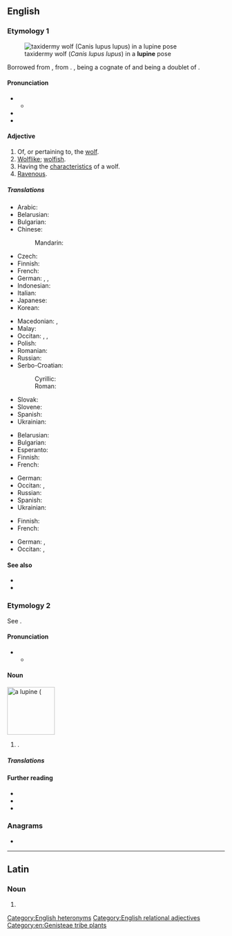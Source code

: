 {{also|Lupine|łupinę}}
==English==
{{wikipedia}}

===Etymology 1===
[[File:Loup taxidermie Muséum Histoire naturelle Lille GLAM 2016 F Lamiot.jpg|thumb|taxidermy wolf (''Canis lupus lupus'') in a '''lupine''' pose]]

Borrowed from {{bor|en|la|lupīnus}}, from {{m|la|lupus||wolf}}. {{piecewise doublet|en|wolven}}, {{cog|la|lupus}} being a cognate of {{m|en|wolf}} and {{m|en|-ine}} being a doublet of {{m|en|-en}}.

====Pronunciation====
* {{IPA|en|/ˈluː.paɪn/}}
** {{audio|en|LL-Q1860 (eng)-Vealhurl-lupine1.wav|Audio (UK)}}
* {{hyphenation|en|lu|pine}}
* {{rhymes|en|uːpaɪn}}

====Adjective====
{{en-adj}}

# Of, or pertaining to, the [[wolf]].
# [[wolflike|Wolflike]]; [[wolfish]].
# Having the [[characteristic]]s of a wolf.
# [[ravenous|Ravenous]].
#: {{syn|en|gluttonous|insatiable|rapacious|Thesaurus:voracious}}

=====Translations=====
{{trans-top|wolf-like}}
* Arabic: {{t|ar|ذِئْبِيّ}}
* Belarusian: {{t|be|во́ўчы}}
* Bulgarian: {{t|bg|въ́лчи}}
* Chinese:
*: Mandarin: {{t+|cmn|狼|tr=láng de|alt=狼的}}
* Czech: {{t+|cs|vlčí}}
* Finnish: {{t|fi|susimainen}}
* French: {{t+|fr|lupin}}
* German: {{t|de|wölfisch}}, {{t+|de|Wolf|alt=Wolfen-}}, {{t+|de|Wolf|alt=Wolfs-}}
* Indonesian: {{t+|id|serigala}}
* Italian: {{t+|it|lupino}}
* Japanese: {{t+|ja|オオカミ|tr=オオカミの, ōkami no}}
* Korean: {{t+|ko|이리|alt=이리-의}}
{{trans-mid}}
* Macedonian: {{t|mk|волчешки}}, {{t|mk|волчји}}
* Malay: {{t+|ms|serigala}}
* Occitan: {{t|oc|lupin}}, {{t|oc|alobatit}}, {{t|oc|alobit}}
* Polish: {{t+|pl|wilczy}}
* Romanian: {{t+|ro|lupesc}}
* Russian: {{t+|ru|во́лчий}}
* Serbo-Croatian:
*: Cyrillic: {{t|sh|ву̏чјӣ}}
*: Roman: {{t+|sh|vȕčjī}}
* Slovak: {{t|sk|vlčí}}
* Slovene: {{t|sl|volčji}}
* Spanish: {{t+|es|lobuno}}
* Ukrainian: {{t|uk|во́вчий}}
{{trans-bottom}}

{{trans-top|having the characteristics of a wolf}}
* Belarusian: {{t|be|во́ўчы}}
* Bulgarian: {{t|bg|въ́лчи}}
* Esperanto: {{t+|eo|lupa}}
* Finnish: {{t|fi|susimainen}}
* French: {{t+|fr|lupin}}
{{trans-mid}}
* German: {{t|de|wölfisch}}
* Occitan: {{t|oc|lupin}}, {{t|oc|alobatit}}
* Russian: {{t+|ru|во́лчий}}
* Spanish: {{t+|es|lobuno}}
* Ukrainian: {{t|uk|во́вчий}}
{{trans-bottom}}

{{trans-top|ravenous}}
* Finnish: {{t+|fi|ahnas}}
* French: {{t+|fr|vorace}}
{{trans-mid}}
* German: {{t|de|mit Bärenhunger}}, {{t|de|unersättlich}}
* Occitan: {{t|oc|alobatit}}, {{t|oc|voraç}}
{{trans-bottom}}

====See also====
* {{l|en|canine}}
* {{l|en|vulpine}}

===Etymology 2===
See {{m|en|lupin}}.

====Pronunciation====
* {{IPA|en|/ˈluː.pɪn/}}
** {{audio|en|LL-Q1860 (eng)-Vealhurl-lupine2.wav|Audio (UK)}}

====Noun====
[[Image:Lupinus polyphyllus3.JPG|thumb|110px|right|a '''lupine''' ({{taxlink|Lupinus polyphyllus|species}}]]
{{en-noun}}

# {{alternative form of|en|lupin|from=North American English|nodot=1}} {{gloss|any plant of the genus ''[[Lupinus]]''; an edible legume seed of one of these plants}}.

=====Translations=====
{{trans-see|lupin}}

====Further reading====
* {{pedia|Lupinus|i=1}}
* {{specieslite|Lupinus|i=1}}
* {{comcatlite|Lupinus|i=1}}

===Anagrams===
* {{anagrams|en|a=eilnpu|Lupien|line up|line-up|lineup|pinule|unpile|up line|up-line|upline}}

[[Category:English heteronyms]]
[[Category:English relational adjectives]]
[[Category:en:Genisteae tribe plants]]

----

==Latin==

===Noun===
{{la-noun-form|lupīne}}

# {{inflection of|la|lupīnus||voc|s}}
